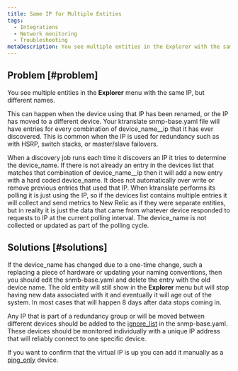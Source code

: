 ```yaml
---
title: Same IP for Multiple Entities
tags:
  - Integrations
  - Network monitoring
  - Troubleshooting
metaDescription: You see multiple entities in the Explorer with the same IP, but different names.
---
```


## Problem [#problem]

You see multiple entities in the **Explorer** menu with the same IP, but different names.

This can happen when the device using that IP has been renamed, or the IP has moved to a different device.  Your ktranslate snmp-base.yaml file will have entries for every combination of device_name__ip that it has ever discovered.  This is common when the IP is used for redundancy such as with HSRP, switch stacks, or master/slave failovers.

When a discovery job runs each time it discovers an IP it tries to determine the device_name.  If there is not already an entry in the devices list that matches that combination of device_name__ip then it will add a new entry with a hard coded device_name.  It does not automatically over write or remove previous entries that used that IP.  When ktranslate performs its polling it is just using the IP, so if the devices list contains multiple entries it will collect and send metrics to New Relic as if they were separate entities, but in reality it is just the data that came from whatever device responded to requests to IP at the current polling interval.  The device_name is not collected or updated as part of the polling cycle.

## Solutions [#solutions]

If the device_name has changed due to a one-time change, such a replacing a piece of hardware or updating your naming conventions, then you should edit the snmb-base.yaml and delete the entry with the old device name.  The old entity will still show in the **Explorer** menu but will stop having new data associated with it and eventually it will age out of the system. In most cases that will happen 8 days after data stops coming in.

Any IP that is part of a redundancy group or will be moved between different devices should be added to the [ignore_list](https://docs.newrelic.com/docs/network-performance-monitoring/advanced/advanced-config/#discovery) in the snmp-base.yaml.  These devices should be monitored individually with a unique IP address that will reliably connect to one specific device.

If you want to confirm that the virtual IP is up you can add it manually as a [ping_only](https://docs.newrelic.com/docs/network-performance-monitoring/advanced/advanced-config/#response_time-attribute) device.
